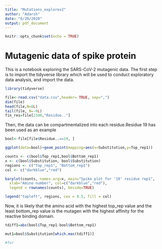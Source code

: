```yaml
---
title: "Mutations_explorev2"
author: "Adarsh"
date: "6/20/2020"
output: pdf_document
---
```


```r
knitr::opts_chunk$set(echo = TRUE)
```
# Mutagenic data of spike protein

This is a notebook exploring the SARS-CoV-2 mutagenic data. The first step is to import the tidyverse library which will be used to conduct exploratory data analysis, and import the data.

```r
library(tidyverse)

file<-read.csv("data.csv",header= TRUE, sep=",")
dim(file)
head(file,N=6L)
tail(file, N=-6L)
fin_res=file[2340,"Residue.."]

```

Then, the data can be compartmentalized into each residue.Residue 19 has been used as an example

```r
bool<-file[file$Residue..==19, ]
```


```r
ggplot(data=bool)+geom_point(mapping=aes(x=Substitution,y=Top_rep1))

counts <- c(bool$Top_rep1,bool$Bottom_rep1)
x <- c(bool$Substitution, bool$Substitution)
regions <- c("Top_rep1", "Bottom_rep1")
col <- c("darkblue","red")

barplot(counts, names.arg=x, main="Spike plot for '19' residue rep1",
  xlab="Amino number", col=c("darkblue","red"),
  legend = rownames(counts), beside=TRUE)

legend("topleft", regions, cex = 0.5, fill = col)

```

Now, it is likely that the amino acid with the highest top_rep value and the least bottom_rep value is the mutagen with the highest affinity for the reactive binding domain.

```r
tdiff1=abs(bool$Top_rep1-bool$Bottom_rep1)

mut1=bool$Substitution[which.max(tdiff1)]
```

```r
#for 




```


